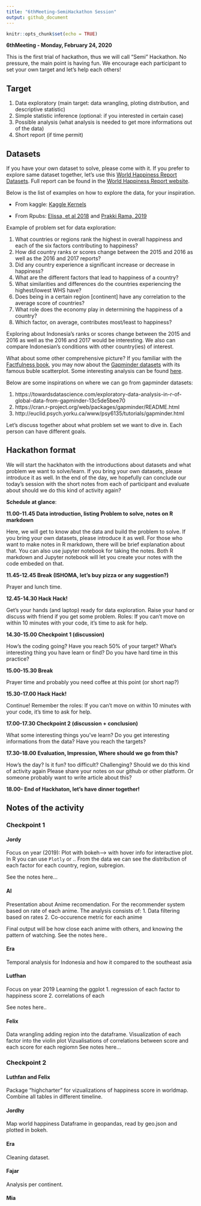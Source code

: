 ```yaml
---
title: "6thMeeting-SemiHackathon Session"
output: github_document
---
```


```r
knitr::opts_chunk$set(echo = TRUE)
```

**6thMeeting - Monday, February 24, 2020**

This is the first trial of hackathon, thus we will call "Semi" Hackathon. 
No pressure, the main point is having fun. We encourage each participant to set your own target and let's help each others!

## Target

1. Data exploratory (main target: data wrangling, ploting distribution, and descriptive statistic)
2. Simple statistic inference (optional: if you interested in certain case)
3. Possible analysis (what analysis is needed to get more informations out of the data)
4. Short report (if time permit)


## Datasets

If you have your own dataset to solve, please come with it.
If you prefer to explore same dataset together, let's use this [World Happiness Report Datasets](https://www.kaggle.com/unsdsn/world-happiness). Full report can be found in the [World Happiness Report website](https://worldhappiness.report/).

Below is the list of examples on how to explore the data, for your inspiration.

* From kaggle: [Kaggle Kernels](https://www.kaggle.com/unsdsn/world-happiness/kernels)

* From Rpubs: [Elissa, et al 2018](https://rpubs.com/koki25ando/DATA1001TeamBver1) and [Prakki Rama, 2019](https://rpubs.com/Prakki_Rama/whd)

Example of problem set for data exploration:

1. What countries or regions rank the highest in overall happiness and each of the six factors contributing to happiness?
2. How did country ranks or scores change between the 2015 and 2016 as well as the 2016 and 2017 reports?
3. Did any country experience a significant increase or decrease in happiness?
4. What are the different factors that lead to happiness of a country?
5. What similarities and differences do the countries experiencing the highest/lowest WHS have?
6. Does being in a certain region [continent] have any correlation to the average score of countries?
7. What role does the economy play in determining the happiness of a country?
8. Which factor, on average, contributes most/least to happiness?

Exploring about Indonesia's ranks or scores change between the 2015 and 2016 as well as the 2016 and 2017 would be interesting. We also can compare Indonesian's conditions with other country(ies) of interest. 

What about some other comprehensive picture? If you familiar with the [Factfulness book](https://www.gapminder.org/factfulness-book/), you may now about the [Gapminder datasets](https://www.gapminder.org/data/) with its famous buble scatterplot. Some interesting analysis can be found [here](https://www.gapminder.org/tools/).

Below are some inspirations on where we can go from gapminder datasets:

1. https://towardsdatascience.com/exploratory-data-analysis-in-r-of-global-data-from-gapminder-13c5de5bee70
2. https://cran.r-project.org/web/packages/gapminder/README.html
3. http://euclid.psych.yorku.ca/www/psy6135/tutorials/gapminder.html

Let's discuss together about what problem set we want to dive in. Each person can have different goals. 

## Hackathon format

We will start the hackhaton with the introductions about datasets and what problem we want to solve/learn. If you bring your own datasets, please introduce it as well. In the end of the day, we hopefully can conclude our today's session with the short notes from each of participant and evaluate about should we do this kind of activity again?

**Schedule at glance**:

**11.00-11.45 Data introduction, listing Problem to solve, notes on R markdown**
  
Here, we will get to know abut the data and build the problem to solve. If you bring your own datasets, please introduce it as well. For those who want to make notes in R markdown, there will be brief explanation about that. You can also use jupyter notebook for taking the notes. Both R markdown and Jupyter notebook will let you create your notes with the code embeded on that.

**11.45-12.45  Break (ISHOMA, let's buy pizza or any suggestion?)**

Prayer and lunch time. 

**12.45-14.30 Hack Hack!**

Get's your hands (and laptop) ready for data exploration. Raise your hand or discuss with friend if you get some problem. 
Roles: If you can't move on within 10 minutes with your code, it's time to ask for help. 


**14.30-15.00 Checkpoint 1 (discussion)**

How's the coding going? Have you reach 50% of your target? What's interesting thing you have learn or find? Do you have hard time in this practice?

**15.00-15.30 Break**

Prayer time and probably you need coffee at this point (or short nap?)

**15.30-17.00 Hack Hack!**

Continue! Remember the roles: If you can't move on within 10 minutes with your code, it's time to ask for help. 

**17.00-17.30 Checkpoint 2 (discussion + conclusion)**

What some interesting things you've learn? Do you get interesting  informations from the data?
Have you reach the targets? 

**17.30-18.00  Evaluation, Impression, Where should we go from this?**

How's the day? Is it fun? too difficult? Challenging? Should we do this kind of activity again
Please share your notes on our github or other platform. Or someone probably want to write article about this?

**18.00- End of Hackhaton, let's have dinner together!**


## Notes of the activity

### Checkpoint 1

#### Jordy

Focus on year (2019):
Plot with bokeh--> with hover info for interactive plot. In R you can use `Plotly` or ..
From the data we can see the distribution of each factor for each country, region, subregion. 

See the notes here...

#### Al

Presentation about Anime recomendation.
For the recommender system based on rate of each anime. 
The analysis consists of:
1. Data filtering based on rates
2. Co-occurence metric for each anime

Final output will be how close each anime with others, and knowing the pattern of watching.
See the notes here..


#### Era

Temporal analysis for Indonesia and how it compared to the southeast asia


#### Lutfhan

Focus on year 2019
Learning the ggplot
1. regression of each factor to happiness score
2. correlations of each

See notes here..

#### Felix

Data wrangling adding region into the dataframe.
Visualization of each factor into the violin plot
Vizualisations of correlations between score and each score for each regiomn
See notes here...


### Checkpoint 2

#### Luthfan and Felix

Package "highcharter" for vizualizations of happiness score in worldmap.
Combine all tables in different timeline.

#### Jordhy

Map world happiness
Dataframe in geopandas, read by geo.json and plotted in bokeh. 


#### Era

Cleaning dataset. 

#### Fajar

Analysis per continent.

#### Mia




